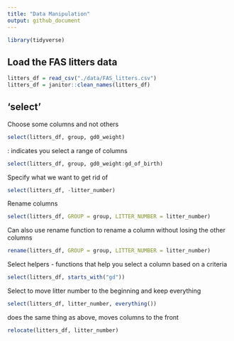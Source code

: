 ```yaml
---
title: "Data Manipulation"
output: github_document
---
```

```r
library(tidyverse)
```

## Load the FAS litters data 

```r
litters_df = read_csv("./data/FAS_litters.csv")
litters_df = janitor::clean_names(litters_df)
```

## 'select'

Choose some columns and not others
```r
select(litters_df, group, gd0_weight)
```

: indicates you select a range of columns
```r
select(litters_df, group, gd0_weight:gd_of_birth)
```

Specify what we want to get rid of 
```r
select(litters_df, -litter_number)
```

Rename columns
```r
select(litters_df, GROUP = group, LITTER_NUMBER = litter_number)
```

Can also use rename function to rename a column without losing the other columns
```r
rename(litters_df, GROUP = group, LITTER_NUMBER = litter_number)
```

Select helpers - functions that help you select a column based on a criteria
```r
select(litters_df, starts_with("gd"))
```

Select to move litter number to the beginning and keep everything
```r
select(litters_df, litter_number, everything())
```

does the same thing as above, moves columns to the front
```r
relocate(litters_df, litter_number)
```

